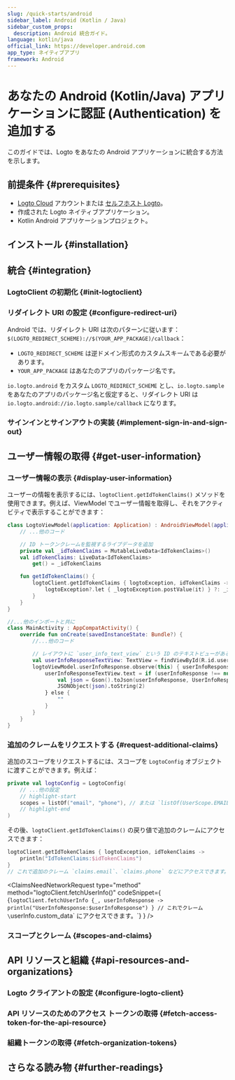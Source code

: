 ```yaml
---
slug: /quick-starts/android
sidebar_label: Android (Kotlin / Java)
sidebar_custom_props:
  description: Android 統合ガイド。
language: kotlin/java
official_link: https://developer.android.com
app_type: ネイティブアプリ
framework: Android
---
```





# あなたの Android (Kotlin/Java) アプリケーションに認証 (Authentication) を追加する

このガイドでは、Logto をあなたの Android アプリケーションに統合する方法を示します。

<AndroidGuideTip />

## 前提条件 \{#prerequisites}

- [Logto Cloud](https://cloud.logto.io) アカウントまたは [セルフホスト Logto](/introduction/set-up-logto-oss)。
- 作成された Logto ネイティブアプリケーション。
- Kotlin Android アプリケーションプロジェクト。

## インストール \{#installation}

<Installation />

## 統合 \{#integration}

### LogtoClient の初期化 \{#init-logtoclient}

<InitLogtoClient />

### リダイレクト URI の設定 \{#configure-redirect-uri}

<SignInFlowSummary />

<ConfigureRedirectUri
  figureSrc="/img/assets/android-redirect-uri.png"
  redirectUri="io.logto.android://io.logto.sample/callback"
/>

Android では、リダイレクト URI は次のパターンに従います：`$(LOGTO_REDIRECT_SCHEME)://$(YOUR_APP_PACKAGE)/callback`：

- `LOGTO_REDIRECT_SCHEME` は逆ドメイン形式のカスタムスキームである必要があります。
- `YOUR_APP_PACKAGE` はあなたのアプリのパッケージ名です。

`io.logto.android` をカスタム `LOGTO_REDIRECT_SCHEME` とし、`io.logto.sample` をあなたのアプリのパッケージ名と仮定すると、リダイレクト URI は `io.logto.android://io.logto.sample/callback` になります。

### サインインとサインアウトの実装 \{#implement-sign-in-and-sign-out}

<ImplementSignInAndSignOut />

<Checkpoint />

## ユーザー情報の取得 \{#get-user-information}

### ユーザー情報の表示 \{#display-user-information}

ユーザーの情報を表示するには、`logtoClient.getIdTokenClaims()` メソッドを使用できます。例えば、ViewModel でユーザー情報を取得し、それをアクティビティで表示することができます：

```kotlin title="LogtoModelView.kt"
class LogtoViewModel(application: Application) : AndroidViewModel(application) {
    // ...他のコード

    // ID トークンクレームを監視するライブデータを追加
    private val _idTokenClaims = MutableLiveData<IdTokenClaims>()
    val idTokenClaims: LiveData<IdTokenClaims>
        get() = _idTokenClaims

    fun getIdTokenClaims() {
        logtoClient.getIdTokenClaims { logtoException, idTokenClaims ->
            logtoException?.let { _logtoException.postValue(it) } ?: _idTokenClaims.postValue(idTokenClaims)
        }
    }
}
```

```kotlin title="MainActivity.kt"
//...他のインポートと共に
class MainActivity : AppCompatActivity() {
    override fun onCreate(savedInstanceState: Bundle?) {
        //...他のコード

        // レイアウトに `user_info_text_view` という ID のテキストビューがあると仮定
        val userInfoResponseTextView: TextView = findViewById(R.id.user_info_text_view)
        logtoViewModel.userInfoResponse.observe(this) { userInfoResponse ->
            userInfoResponseTextView.text = if (userInfoResponse !== null) {
                val json = Gson().toJson(userInfoResponse, UserInfoResponse::class.java)
                JSONObject(json).toString(2)
            } else {
                ""
            }
        }
    }
}
```

### 追加のクレームをリクエストする \{#request-additional-claims}

<FindUserInfoMissing method="logtoClient.getIdTokenClaims()" />

<ScopesAndClaimsIntroduction />

追加のスコープをリクエストするには、スコープを `LogtoConfig` オブジェクトに渡すことができます。例えば：

```kotlin title="LogtoViewModel.kt"
private val logtoConfig = LogtoConfig(
    // ...他の設定
    // highlight-start
    scopes = listOf("email", "phone"), // または `listOf(UserScope.EMAIL, UserScope.PHONE)`
    // highlight-end
)
```

その後、`logtoClient.getIdTokenClaims()` の戻り値で追加のクレームにアクセスできます：

```kotlin
logtoClient.getIdTokenClaims { logtoException, idTokenClaims ->
    println("IdTokenClaims:$idTokenClaims")
}
// これで追加のクレーム `claims.email`、`claims.phone` などにアクセスできます。
```

<ClaimsNeedNetworkRequest
  type="method"
  method="logtoClient.fetchUserInfo()"
  codeSnippet={
    <CodeBlock
      language="kotlin"
      title="LogtoViewModel.kt"
    >{`logtoClient.fetchUserInfo {_, userInfoResponse ->
    println("UserInfoResponse:$userInfoResponse")
}
// これでクレーム \`userInfo.custom_data\` にアクセスできます。`}</CodeBlock>
  }
/>

### スコープとクレーム \{#scopes-and-claims}

<ScopesAndClaims />

## API リソースと組織 \{#api-resources-and-organizations}

<ApiResourcesDescription />

### Logto クライアントの設定 \{#configure-logto-client}

<ConfigApiResources />

### API リソースのためのアクセス トークンの取得 \{#fetch-access-token-for-the-api-resource}

<FetchAccessTokenForApiResources />

### 組織トークンの取得 \{#fetch-organization-tokens}

<FetchOrganizationTokenForUser />

## さらなる読み物 \{#further-readings}

<FurtherReadings />

